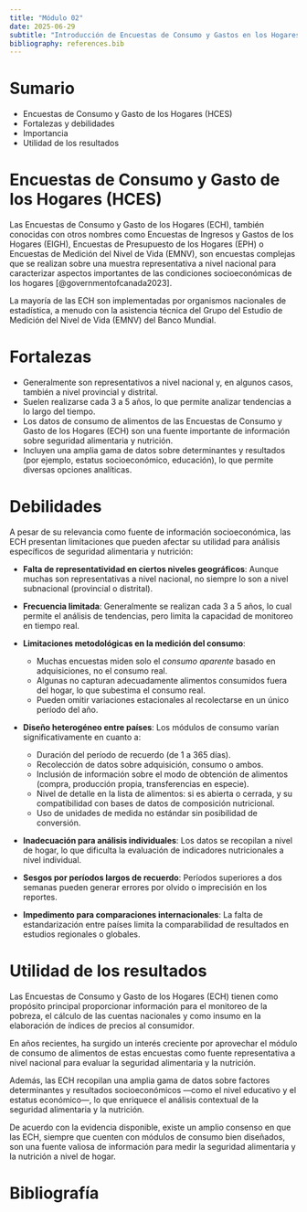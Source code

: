 ```yaml
---
title: "Módulo 02"
date: 2025-06-29
subtitle: "Introducción de Encuestas de Consumo y Gastos en los Hogares HCES y sus usos en la planificación de estrategias de fortificación"
bibliography: references.bib
---
```


# Sumario

-   Encuestas de Consumo y Gasto de los Hogares (HCES)
-   Fortalezas y debilidades
-   Importancia
-   Utilidad de los resultados

# Encuestas de Consumo y Gasto de los Hogares (HCES)

Las Encuestas de Consumo y Gasto de los Hogares (ECH), también conocidas con otros nombres como Encuestas de Ingresos y Gastos de los Hogares (EIGH), Encuestas de Presupuesto de los Hogares (EPH) o Encuestas de Medición del Nivel de Vida (EMNV), son encuestas complejas que se realizan sobre una muestra representativa a nivel nacional para caracterizar aspectos importantes de las condiciones socioeconómicas de los hogares [@governmentofcanada2023].

La mayoría de las ECH son implementadas por organismos nacionales de estadística, a menudo con la asistencia técnica del Grupo del Estudio de Medición del Nivel de Vida (EMNV) del Banco Mundial.

# Fortalezas

-   Generalmente son representativos a nivel nacional y, en algunos casos, también a nivel provincial y distrital.\
-   Suelen realizarse cada 3 a 5 años, lo que permite analizar tendencias a lo largo del tiempo.\
-   Los datos de consumo de alimentos de las Encuestas de Consumo y Gasto de los Hogares (ECH) son una fuente importante de información sobre seguridad alimentaria y nutrición.\
-   Incluyen una amplia gama de datos sobre determinantes y resultados (por ejemplo, estatus socioeconómico, educación), lo que permite diversas opciones analíticas.

# Debilidades

A pesar de su relevancia como fuente de información socioeconómica, las ECH presentan limitaciones que pueden afectar su utilidad para análisis específicos de seguridad alimentaria y nutrición:

-   **Falta de representatividad en ciertos niveles geográficos**: Aunque muchas son representativas a nivel nacional, no siempre lo son a nivel subnacional (provincial o distrital).

-   **Frecuencia limitada**: Generalmente se realizan cada 3 a 5 años, lo cual permite el análisis de tendencias, pero limita la capacidad de monitoreo en tiempo real.

-   **Limitaciones metodológicas en la medición del consumo**:

    -   Muchas encuestas miden solo el *consumo aparente* basado en adquisiciones, no el consumo real.
    -   Algunas no capturan adecuadamente alimentos consumidos fuera del hogar, lo que subestima el consumo real.
    -   Pueden omitir variaciones estacionales al recolectarse en un único período del año.

-   **Diseño heterogéneo entre países**: Los módulos de consumo varían significativamente en cuanto a:

    -   Duración del período de recuerdo (de 1 a 365 días).
    -   Recolección de datos sobre adquisición, consumo o ambos.
    -   Inclusión de información sobre el modo de obtención de alimentos (compra, producción propia, transferencias en especie).
    -   Nivel de detalle en la lista de alimentos: si es abierta o cerrada, y su compatibilidad con bases de datos de composición nutricional.
    -   Uso de unidades de medida no estándar sin posibilidad de conversión.

-   **Inadecuación para análisis individuales**: Los datos se recopilan a nivel de hogar, lo que dificulta la evaluación de indicadores nutricionales a nivel individual.

-   **Sesgos por períodos largos de recuerdo**: Períodos superiores a dos semanas pueden generar errores por olvido o imprecisión en los reportes.

-   **Impedimento para comparaciones internacionales**: La falta de estandarización entre países limita la comparabilidad de resultados en estudios regionales o globales.

# Utilidad de los resultados

Las Encuestas de Consumo y Gasto de los Hogares (ECH) tienen como propósito principal proporcionar información para el monitoreo de la pobreza, el cálculo de las cuentas nacionales y como insumo en la elaboración de índices de precios al consumidor.

En años recientes, ha surgido un interés creciente por aprovechar el módulo de consumo de alimentos de estas encuestas como fuente representativa a nivel nacional para evaluar la seguridad alimentaria y la nutrición.

Además, las ECH recopilan una amplia gama de datos sobre factores determinantes y resultados socioeconómicos —como el nivel educativo y el estatus económico—, lo que enriquece el análisis contextual de la seguridad alimentaria y la nutrición.

De acuerdo con la evidencia disponible, existe un amplio consenso en que las ECH, siempre que cuenten con módulos de consumo bien diseñados, son una fuente valiosa de información para medir la seguridad alimentaria y la nutrición a nivel de hogar.

# Bibliografía
